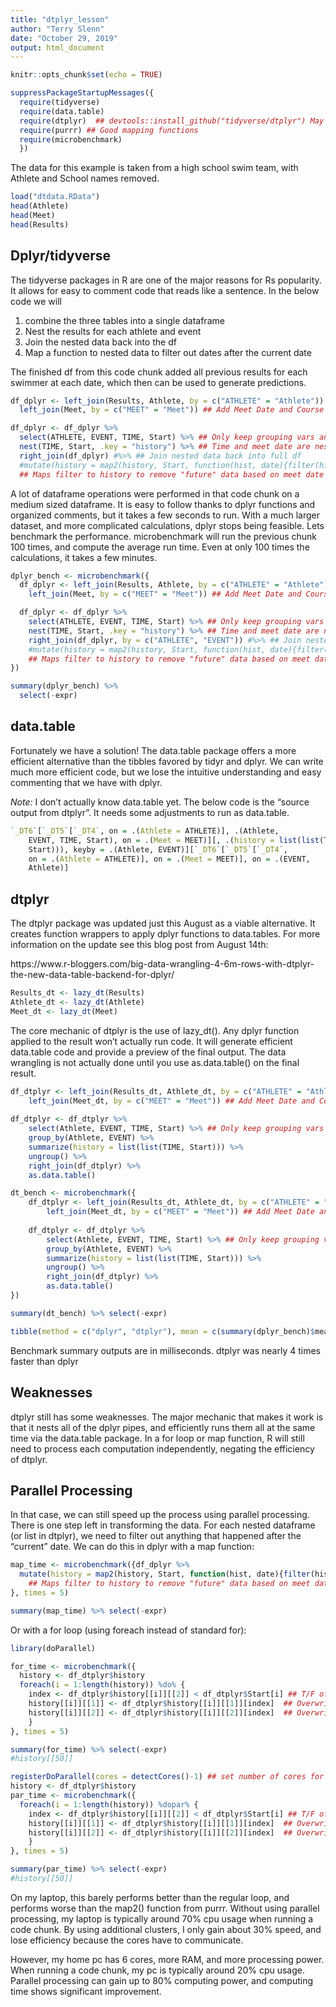 ```yaml
---
title: "dtplyr_lesson"
author: "Terry Slenn"
date: "October 29, 2019"
output: html_document
---
```


```r
knitr::opts_chunk$set(echo = TRUE)
```

```r
suppressPackageStartupMessages({
  require(tidyverse)
  require(data.table)
  require(dtplyr)  ## devtools::install_github("tidyverse/dtplyr") May need the devtools version.  Still in development
  require(purrr) ## Good mapping functions
  require(microbenchmark)
  })
```

The data for this example is taken from a high school swim team, with Athlete and School names removed.

```r
load("dtdata.RData")
head(Athlete)
head(Meet)
head(Results)
```

## Dplyr/tidyverse

The tidyverse packages in R are one of the major reasons for Rs popularity.  It allows for easy to comment code that reads like a sentence. In the below code we will

1. combine the three tables into a single dataframe
2. Nest the results for each athlete and event
3. Join the nested data back into the df
4. Map a function to nested data to filter out dates after the current date

The finished df from this code chunk added all previous results for each swimmer at each date, which then can be used to generate predictions.

```r
df_dplyr <- left_join(Results, Athlete, by = c("ATHLETE" = "Athlete")) %>% ## Add Sex from Athlete table to results
  left_join(Meet, by = c("MEET" = "Meet")) ## Add Meet Date and Course (pool length) from Meet table

df_dplyr <- df_dplyr %>% 
  select(ATHLETE, EVENT, TIME, Start) %>% ## Only keep grouping vars and data to nest
  nest(TIME, Start, .key = "history") %>% ## Time and meet date are nested as their own dfs inside the "history" column
  right_join(df_dplyr) #%>% ## Join nested data back into full df
  #mutate(history = map2(history, Start, function(hist, date){filter(hist, Start < date)})) Saving for later
  ## Maps filter to history to remove "future" data based on meet date
```

A lot of dataframe operations were performed in that code chunk on a medium sized dataframe.  It is easy to follow thanks to dplyr functions and organized comments, but it takes a few seconds to run. With a much larger dataset, and more complicated calculations, dplyr stops being feasible.  Lets benchmark the performance. microbenchmark will run the previous chunk 100 times, and compute the average run time.  Even at only 100 times the calculations, it takes a few minutes.

```r
dplyr_bench <- microbenchmark({
  df_dplyr <- left_join(Results, Athlete, by = c("ATHLETE" = "Athlete")) %>% ## Add Sex from Athlete table to results
    left_join(Meet, by = c("MEET" = "Meet")) ## Add Meet Date and Course (pool length) from Meet table

  df_dplyr <- df_dplyr %>% 
    select(ATHLETE, EVENT, TIME, Start) %>% ## Only keep grouping vars and data to nest
    nest(TIME, Start, .key = "history") %>% ## Time and meet date are nested as their own dfs inside the "history" column
    right_join(df_dplyr, by = c("ATHLETE", "EVENT")) #%>% ## Join nested data back into full df
    #mutate(history = map2(history, Start, function(hist, date){filter(hist, Start < date)})) 
    ## Maps filter to history to remove "future" data based on meet date
})

summary(dplyr_bench) %>% 
  select(-expr)
```

## data.table

Fortunately we have a solution! The data.table package offers a more efficient alternative than the tibbles favored by tidyr and dplyr. We can write much more efficient code, but we lose the intuitive understanding and easy commenting that we have with dplyr.

*Note:* I don't actually know data.table yet. The below code is the "source output from dtplyr". It needs some adjustments to run as data.table.

```r
`_DT6`[`_DT5`[`_DT4`, on = .(Athlete = ATHLETE)], .(Athlete, 
    EVENT, TIME, Start), on = .(Meet = MEET)][, .(history = list(list(TIME, 
    Start))), keyby = .(Athlete, EVENT)][`_DT6`[`_DT5`[`_DT4`, 
    on = .(Athlete = ATHLETE)], on = .(Meet = MEET)], on = .(EVENT, 
    Athlete)]

```



## dtplyr

The dtplyr package was updated just this August as a viable alternative. It creates function wrappers to apply dplyr functions to data.tables. For more information on the update see this blog post from August 14th:

https://www.r-bloggers.com/big-data-wrangling-4-6m-rows-with-dtplyr-the-new-data-table-backend-for-dplyr/



```r
Results_dt <- lazy_dt(Results)
Athlete_dt <- lazy_dt(Athlete)
Meet_dt <- lazy_dt(Meet)
```

The core mechanic of dtplyr is the use of lazy_dt(). Any dplyr function applied to the result won't actually run code. It will generate efficient data.table code and provide a preview of the final output. The data wrangling is not actually done until you use as.data.table() on the final result.



```r
df_dtplyr <- left_join(Results_dt, Athlete_dt, by = c("ATHLETE" = "Athlete")) %>% ## Add Sex from Athlete table to results
    left_join(Meet_dt, by = c("MEET" = "Meet")) ## Add Meet Date and Course (pool length) from Meet table
  
df_dtplyr <- df_dtplyr %>% 
    select(Athlete, EVENT, TIME, Start) %>% ## Only keep grouping vars and data to nest
    group_by(Athlete, EVENT) %>% 
    summarize(history = list(list(TIME, Start))) %>% 
    ungroup() %>% 
    right_join(df_dtplyr) %>% 
    as.data.table()
```


```r
dt_bench <- microbenchmark({
    df_dtplyr <- left_join(Results_dt, Athlete_dt, by = c("ATHLETE" = "Athlete")) %>% ## Add Sex from Athlete table to results
        left_join(Meet_dt, by = c("MEET" = "Meet")) ## Add Meet Date and Course (pool length) from Meet table
      
    df_dtplyr <- df_dtplyr %>% 
        select(Athlete, EVENT, TIME, Start) %>% ## Only keep grouping vars and data to nest
        group_by(Athlete, EVENT) %>% 
        summarize(history = list(list(TIME, Start))) %>% 
        ungroup() %>% 
        right_join(df_dtplyr) %>% 
        as.data.table()
})

summary(dt_bench) %>% select(-expr)

tibble(method = c("dplyr", "dtplyr"), mean = c(summary(dplyr_bench)$mean, summary(dt_bench)$mean))
```

Benchmark summary outputs are in milliseconds. dtplyr was nearly 4 times faster than dplyr


## Weaknesses

dtplyr still has some weaknesses.  The major mechanic that makes it work is that it nests all of the dplyr pipes, and efficiently runs them all at the same time via the data.table package. In a for loop or map function, R will still need to process each computation independently, negating the efficiency of dtplyr.

## Parallel Processing

In that case, we can still speed up the process using parallel processing. There is one step left in transforming the data. For each nested dataframe (or list in dtplyr), we need to filter out anything that happened after the "current" date. We can do this in dplyr with a map function:


```r
map_time <- microbenchmark({df_dplyr %>% 
  mutate(history = map2(history, Start, function(hist, date){filter(hist, Start < date)})) 
    ## Maps filter to history to remove "future" data based on meet date
}, times = 5)

summary(map_time) %>% select(-expr)
```

Or with a for loop (using foreach instead of standard for):

```r
library(doParallel)
```

```r
for_time <- microbenchmark({
  history <- df_dtplyr$history
  foreach(i = 1:length(history)) %do% {
    index <- df_dtplyr$history[[i]][[2]] < df_dtplyr$Start[i] ## T/F of each date less than current
    history[[i]][[1]] <- df_dtplyr$history[[i]][[1]][index]  ## Overwrite Times with filtered by index
    history[[i]][[2]] <- df_dtplyr$history[[i]][[2]][index]  ## Overwrite dates with filtered by index
    } 
}, times = 5)

summary(for_time) %>% select(-expr)
#history[[50]]
```


```r
registerDoParallel(cores = detectCores()-1) ## set number of cores for parallel processing
history <- df_dtplyr$history
par_time <- microbenchmark({
  foreach(i = 1:length(history)) %dopar% {
    index <- df_dtplyr$history[[i]][[2]] < df_dtplyr$Start[i] ## T/F of each date less than current
    history[[i]][[1]] <- df_dtplyr$history[[i]][[1]][index]  ## Overwrite Times with filtered by index
    history[[i]][[2]] <- df_dtplyr$history[[i]][[2]][index]  ## Overwrite dates with filtered by index
    } 
}, times = 5)

summary(par_time) %>% select(-expr)
#history[[50]]

```


On my laptop, this barely performs better than the regular loop, and performs worse than the map2() function from purrr. Without using parallel processing, my laptop is typically around 70% cpu usage when running a code chunk. By using additional clusters, I only gain about 30% speed, and lose efficiency because the cores have to communicate.  

However, my home pc has 6 cores, more RAM, and more processing power. When running a code chunk, my pc is typically around 20% cpu usage. Parallel processing can gain up to 80% computing power, and computing time shows significant improvement.

